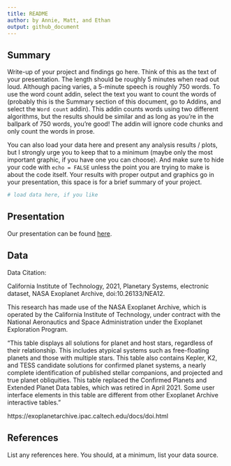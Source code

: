 ```yaml
---
title: README
author: by Annie, Matt, and Ethan
output: github_document
---
```


## Summary

Write-up of your project and findings go here. 
Think of this as the text of your presentation. 
The length should be roughly 5 minutes when read out loud.
Although pacing varies, a 5-minute speech is roughly 750 words. 
To use the word count addin, select the text you want to count the words of (probably this is the 
Summary section of this document, go to Addins, and select the `Word count` addin).
This addin counts words using two different algorithms, but the results should be similar and as long as you're in the ballpark of 750 words, you're good! 
The addin will ignore code chunks and only count the words in prose.

You can also load your data here and present any analysis results / plots, but I strongly urge you to keep that to a minimum (maybe only the most important graphic, if you have one you can choose). 
And make sure to hide your code with  `echo = FALSE` unless the point you are trying to make is about the code itself.
Your results with proper output and graphics go in your presentation, this space is for a brief summary of your project.

```r
# load data here, if you like
```

## Presentation

Our presentation can be found [here](presentation/presentation.html).

## Data 

Data Citation:

California Institute of Technology, 2021, Planetary Systems, electronic dataset, NASA Exoplanet Archive, doi:10.26133/NEA12.

This research has made use of the NASA Exoplanet Archive, which is operated by the California Institute of Technology, under contract with the National Aeronautics and Space Administration under the Exoplanet Exploration Program.

"This table displays all solutions for planet and host stars, regardless of their relationship. This includes atypical systems such as free-floating planets and those with multiple stars. This table also contains Kepler, K2, and TESS candidate solutions for confirmed planet systems, a nearly complete identification of published stellar companions, and projected and true planet obliquities.
This table replaced the Confirmed Planets and Extended Planet Data tables, which was retired in April 2021. Some user interface elements in this table are different from other Exoplanet Archive interactive tables."

https://exoplanetarchive.ipac.caltech.edu/docs/doi.html 



## References

List any references here. You should, at a minimum, list your data source.

